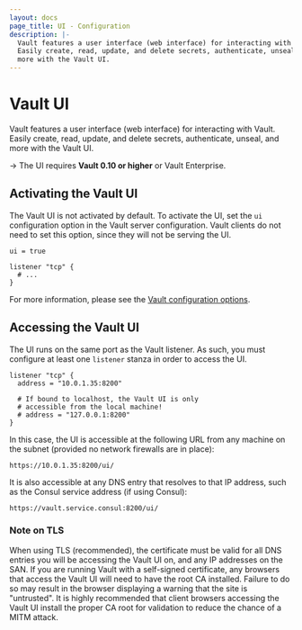 ```yaml
---
layout: docs
page_title: UI - Configuration
description: |-
  Vault features a user interface (web interface) for interacting with Vault.
  Easily create, read, update, and delete secrets, authenticate, unseal, and
  more with the Vault UI.
---
```


# Vault UI

Vault features a user interface (web interface) for interacting with Vault.
Easily create, read, update, and delete secrets, authenticate, unseal, and
more with the Vault UI.

-> The UI requires **Vault 0.10 or higher** or Vault Enterprise.

## Activating the Vault UI

The Vault UI is not activated by default. To activate the UI, set the `ui`
configuration option in the Vault server configuration. Vault clients do not
need to set this option, since they will not be serving the UI.

```hcl
ui = true

listener "tcp" {
  # ...
}
```

For more information, please see the
[Vault configuration options](/docs/configuration).

## Accessing the Vault UI

The UI runs on the same port as the Vault listener. As such, you must configure
at least one `listener` stanza in order to access the UI.

```hcl
listener "tcp" {
  address = "10.0.1.35:8200"

  # If bound to localhost, the Vault UI is only
  # accessible from the local machine!
  # address = "127.0.0.1:8200"
}
```

In this case, the UI is accessible at the following URL from any machine on the
subnet (provided no network firewalls are in place):

```text
https://10.0.1.35:8200/ui/
```

It is also accessible at any DNS entry that resolves to that IP address, such as
the Consul service address (if using Consul):

```text
https://vault.service.consul:8200/ui/
```

### Note on TLS

When using TLS (recommended), the certificate must be valid for all DNS entries
you will be accessing the Vault UI on, and any IP addresses on the SAN. If you
are running Vault with a self-signed certificate, any browsers that access the
Vault UI will need to have the root CA installed. Failure to do so may result in
the browser displaying a warning that the site is "untrusted". It is highly
recommended that client browsers accessing the Vault UI install the proper CA
root for validation to reduce the chance of a MITM attack.
